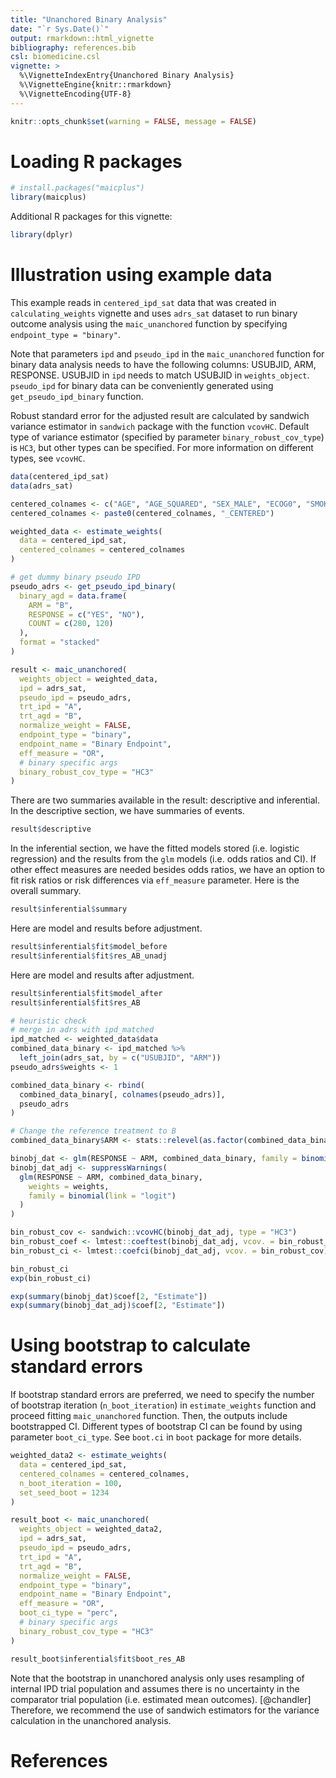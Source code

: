 ```yaml
---
title: "Unanchored Binary Analysis"
date: "`r Sys.Date()`"
output: rmarkdown::html_vignette
bibliography: references.bib
csl: biomedicine.csl
vignette: >
  %\VignetteIndexEntry{Unanchored Binary Analysis}
  %\VignetteEngine{knitr::rmarkdown}
  %\VignetteEncoding{UTF-8}
---
```


```r
knitr::opts_chunk$set(warning = FALSE, message = FALSE)
```

# Loading R packages

```r
# install.packages("maicplus")
library(maicplus)
```

Additional R packages for this vignette:

```r
library(dplyr)
```

# Illustration using example data

This example reads in `centered_ipd_sat` data that was created in `calculating_weights` vignette and uses `adrs_sat` dataset to run binary outcome analysis using the `maic_unanchored` function by specifying `endpoint_type = "binary"`.

Note that parameters `ipd` and `pseudo_ipd` in the `maic_unanchored` function for binary data analysis needs to have the following columns: USUBJID, ARM, RESPONSE. USUBJID in `ipd` needs to match USUBJID in `weights_object`. `pseudo_ipd` for binary data can be conveniently generated using `get_pseudo_ipd_binary` function.

Robust standard error for the adjusted result are calculated by sandwich variance estimator in `sandwich` package with the function `vcovHC`. Default type of variance estimator (specified by parameter `binary_robust_cov_type`) is `HC3`, but other types can be specified. For more information on different types, see `vcovHC`.

```r
data(centered_ipd_sat)
data(adrs_sat)

centered_colnames <- c("AGE", "AGE_SQUARED", "SEX_MALE", "ECOG0", "SMOKE", "N_PR_THER_MEDIAN")
centered_colnames <- paste0(centered_colnames, "_CENTERED")

weighted_data <- estimate_weights(
  data = centered_ipd_sat,
  centered_colnames = centered_colnames
)

# get dummy binary pseudo IPD
pseudo_adrs <- get_pseudo_ipd_binary(
  binary_agd = data.frame(
    ARM = "B",
    RESPONSE = c("YES", "NO"),
    COUNT = c(280, 120)
  ),
  format = "stacked"
)

result <- maic_unanchored(
  weights_object = weighted_data,
  ipd = adrs_sat,
  pseudo_ipd = pseudo_adrs,
  trt_ipd = "A",
  trt_agd = "B",
  normalize_weight = FALSE,
  endpoint_type = "binary",
  endpoint_name = "Binary Endpoint",
  eff_measure = "OR",
  # binary specific args
  binary_robust_cov_type = "HC3"
)
```

There are two summaries available in the result: descriptive and inferential. In the descriptive section, we have summaries of events.

```r
result$descriptive
```

In the inferential section, we have the fitted models stored (i.e. logistic regression) and the results from the `glm` models (i.e. odds ratios and CI). If other effect measures are needed besides odds ratios, we have an option to fit risk ratios or risk differences via `eff_measure` parameter. Here is the overall summary.

```r
result$inferential$summary
```

Here are model and results before adjustment.

```r
result$inferential$fit$model_before
result$inferential$fit$res_AB_unadj
```

Here are model and results after adjustment.

```r
result$inferential$fit$model_after
result$inferential$fit$res_AB
```

```r
# heuristic check
# merge in adrs with ipd_matched
ipd_matched <- weighted_data$data
combined_data_binary <- ipd_matched %>%
  left_join(adrs_sat, by = c("USUBJID", "ARM"))
pseudo_adrs$weights <- 1

combined_data_binary <- rbind(
  combined_data_binary[, colnames(pseudo_adrs)],
  pseudo_adrs
)

# Change the reference treatment to B
combined_data_binary$ARM <- stats::relevel(as.factor(combined_data_binary$ARM), ref = "B")

binobj_dat <- glm(RESPONSE ~ ARM, combined_data_binary, family = binomial(link = "logit"))
binobj_dat_adj <- suppressWarnings(
  glm(RESPONSE ~ ARM, combined_data_binary,
    weights = weights,
    family = binomial(link = "logit")
  )
)

bin_robust_cov <- sandwich::vcovHC(binobj_dat_adj, type = "HC3")
bin_robust_coef <- lmtest::coeftest(binobj_dat_adj, vcov. = bin_robust_cov)
bin_robust_ci <- lmtest::coefci(binobj_dat_adj, vcov. = bin_robust_cov)

bin_robust_ci
exp(bin_robust_ci)

exp(summary(binobj_dat)$coef[2, "Estimate"])
exp(summary(binobj_dat_adj)$coef[2, "Estimate"])
```

# Using bootstrap to calculate standard errors

If bootstrap standard errors are preferred, we need to specify the number of bootstrap iteration (`n_boot_iteration`) in `estimate_weights` function and proceed fitting `maic_unanchored` function. Then, the outputs include bootstrapped CI. Different types of bootstrap CI can be found by using parameter `boot_ci_type`. See `boot.ci` in `boot` package for more details.

```r
weighted_data2 <- estimate_weights(
  data = centered_ipd_sat,
  centered_colnames = centered_colnames,
  n_boot_iteration = 100,
  set_seed_boot = 1234
)

result_boot <- maic_unanchored(
  weights_object = weighted_data2,
  ipd = adrs_sat,
  pseudo_ipd = pseudo_adrs,
  trt_ipd = "A",
  trt_agd = "B",
  normalize_weight = FALSE,
  endpoint_type = "binary",
  endpoint_name = "Binary Endpoint",
  eff_measure = "OR",
  boot_ci_type = "perc",
  # binary specific args
  binary_robust_cov_type = "HC3"
)

result_boot$inferential$fit$boot_res_AB
```

Note that the bootstrap in unanchored analysis only uses resampling of internal IPD trial population and assumes there is no uncertainty in the comparator trial population (i.e. estimated mean outcomes). [@chandler] Therefore, we recommend the use of sandwich estimators for the variance calculation in the unanchored analysis.

# References